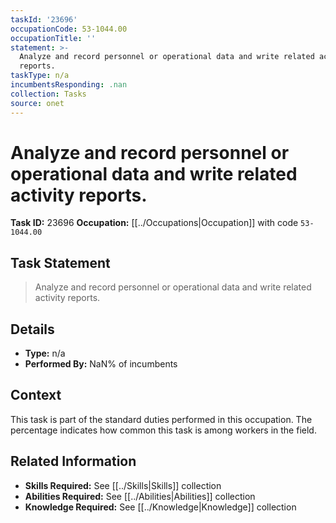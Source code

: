 ```yaml
---
taskId: '23696'
occupationCode: 53-1044.00
occupationTitle: ''
statement: >-
  Analyze and record personnel or operational data and write related activity
  reports.
taskType: n/a
incumbentsResponding: .nan
collection: Tasks
source: onet
---
```

# Analyze and record personnel or operational data and write related activity reports.

**Task ID:** 23696
**Occupation:** [[../Occupations|Occupation]] with code `53-1044.00`

## Task Statement

> Analyze and record personnel or operational data and write related activity reports.

## Details

- **Type:** n/a
- **Performed By:** NaN% of incumbents

## Context

This task is part of the standard duties performed in this occupation. The percentage indicates how common this task is among workers in the field.

## Related Information

- **Skills Required:** See [[../Skills|Skills]] collection
- **Abilities Required:** See [[../Abilities|Abilities]] collection
- **Knowledge Required:** See [[../Knowledge|Knowledge]] collection
